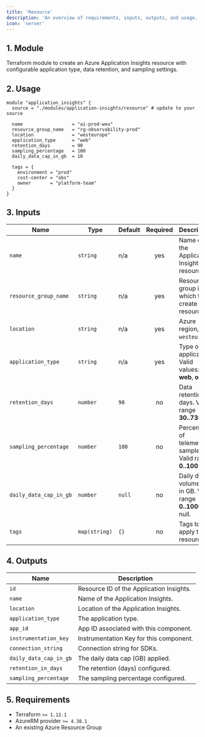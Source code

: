 ```yaml
---
title: 'Resource'
description: 'An overview of requirements, inputs, outputs, and usage.'
icon: 'server'
---
```


## 1. Module
Terraform module to create an Azure Application Insights resource with configurable application type, data retention, and sampling settings.

## 2. Usage
```hcl main.tf
module "application_insights" {
  source = "./modules/application-insights/resource" # update to your source

  name                  = "ai-prod-weu"
  resource_group_name   = "rg-observability-prod"
  location              = "westeurope"
  application_type      = "web"
  retention_days        = 90
  sampling_percentage   = 100
  daily_data_cap_in_gb  = 10

  tags = {
    environment = "prod"
    cost-center = "obs"
    owner       = "platform-team"
  }
}
```

## 3. Inputs
| Name                    | Type          | Default | Required | Description                                                     |
| ----------------------- | ------------- | ------- | :------: | --------------------------------------------------------------- |
| `name`                  | `string`      | n/a     |    yes   | Name of the Application Insights resource.                      |
| `resource_group_name`   | `string`      | n/a     |    yes   | Resource group in which to create the resource.                |
| `location`              | `string`      | n/a     |    yes   | Azure region, e.g. `westeurope`.                               |
| `application_type`      | `string`      | n/a     |    yes   | Type of application. Valid values: **web**, **other**.         |
| `retention_days`        | `number`      | `90`    |    no    | Data retention in days. Valid range **30..730**.               |
| `sampling_percentage`   | `number`      | `100`   |    no    | Percentage of telemetry sampled. Valid range **0..100**.       |
| `daily_data_cap_in_gb`  | `number`      | `null`  |    no    | Daily data volume cap in GB. Valid range **0..1000** or null.  |
| `tags`                  | `map(string)` | `{}`    |    no    | Tags to apply to the resource.                                  |

## 4. Outputs
| Name                   | Description                                    |
| ---------------------- | ---------------------------------------------- |
| `id`                   | Resource ID of the Application Insights.      |
| `name`                 | Name of the Application Insights.             |
| `location`             | Location of the Application Insights.         |
| `application_type`     | The application type.                          |
| `app_id`               | App ID associated with this component.        |
| `instrumentation_key`  | Instrumentation Key for this component.       |
| `connection_string`    | Connection string for SDKs.                   |
| `daily_data_cap_in_gb` | The daily data cap (GB) applied.              |
| `retention_in_days`    | The retention (days) configured.              |
| `sampling_percentage`  | The sampling percentage configured.            |


## 5. Requirements
- Terraform `>= 1.12.1`
- AzureRM provider `>= 4.38.1`
- An existing Azure Resource Group